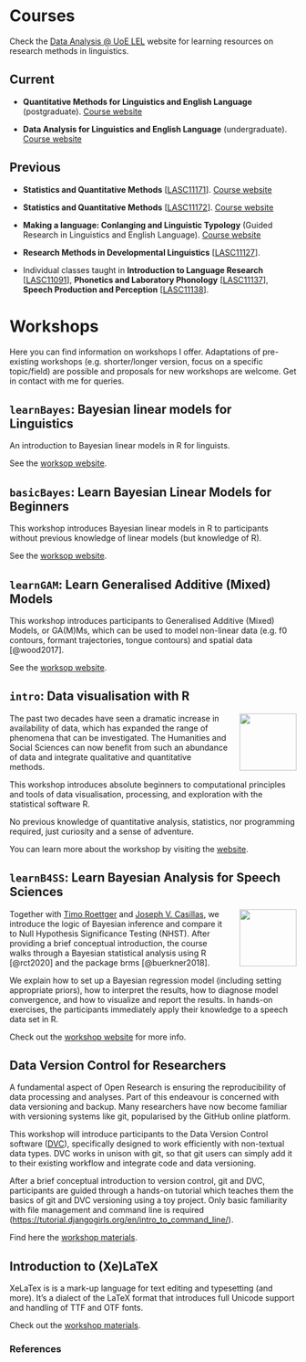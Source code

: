 # Courses

Check the  [Data Analysis @ UoE LEL](https://uoelel.github.io) website for learning resources on research methods in linguistics.

::: callout-note
## Current

- **Quantitative Methods for Linguistics and English Language** (postgraduate). [Course website](https://uoelel.github.io/qml/)

- **Data Analysis for Linguistics and English Language** (undergraduate). [Course website](https://uoelel.github.io/qml/)

:::


::: callout-note
## Previous

-   **Statistics and Quantitative Methods** \[[LASC11171](http://www.drps.ed.ac.uk/22-23/dpt/cxlasc11171.htm)\]. [Course website](https://stefanocoretta.github.io/sqmf/)

-   **Statistics and Quantitative Methods** \[[LASC11172](http://www.drps.ed.ac.uk/22-23/dpt/cxlasc11172.htm)\]. [Course website](https://stefanocoretta.github.io/sqmb/)

-   **Making a language: Conlanging and Linguistic Typology** (Guided Research in Linguistics and English Language). [Course website](https://stefanocoretta.github.io/grs-conlang/)

-   **Research Methods in Developmental Linguistics** \[[LASC11127](http://www.drps.ed.ac.uk/21_22_Archive_at_01-09-2021/dpt/cxlasc11127.htm)\].

-   Individual classes taught in **Introduction to Language Research** \[[LASC11091](http://www.drps.ed.ac.uk/21_22_Archive_at_01-09-2021/dpt/cxlasc11091.htm)\], **Phonetics and Laboratory Phonology** \[[LASC11137](http://www.drps.ed.ac.uk/21_22_Archive_at_01-09-2021/dpt/cxlasc11137.htm)\], **Speech Production and Perception** \[[LASC11138](http://www.drps.ed.ac.uk/21_22_Archive_at_01-09-2021/dpt/cxlasc11138.htm)\].
:::

# Workshops

Here you can find information on workshops I offer. Adaptations of pre-existing workshops (e.g. shorter/longer version, focus on a specific topic/field) are possible and proposals for new workshops are welcome. Get in contact with me for queries.

::: callout-note
## `learnBayes`: Bayesian linear models for Linguistics

An introduction to Bayesian linear models in R for linguists.

See the [worksop website](https://stefanocoretta.github.io/learnBayes/).
:::

::: callout-note
## `basicBayes`: Learn Bayesian Linear Models for Beginners

This workshop introduces Bayesian linear models in R to participants without previous knowledge of linear models (but knowledge of R).

See the [worksop website](https://stefanocoretta.github.io/basicBayes/).
:::

::: callout-note
## `learnGAM`: Learn Generalised Additive (Mixed) Models

This workshop introduces participants to Generalised Additive (Mixed) Models, or GA(M)Ms, which can be used to model non-linear data (e.g. f0 contours, formant trajectories, tongue contours) and spatial data [@wood2017].

See the [worksop website](https://stefanocoretta.github.io/learnGAM/).
:::

::: callout-note
## `intro`: Data visualisation with R

[![](img/intro-logo.png){style="float: right; margin-left: 20px !important;" width="100"}](https://intro-rstats.github.io/intRo) The past two decades have seen a dramatic increase in availability of data, which has expanded the range of phenomena that can be investigated. The Humanities and Social Sciences can now benefit from such an abundance of data and integrate qualitative and quantitative methods.

This workshop introduces absolute beginners to computational principles and tools of data visualisation, processing, and exploration with the statistical software R.

No previous knowledge of quantitative analysis, statistics, nor programming required, just curiosity and a sense of adventure.

You can learn more about the workshop by visiting the [website](https://intro-rstats.github.io).
:::

::: callout-note
## `learnB4SS`: Learn Bayesian Analysis for Speech Sciences

[![](img/b4ss-logo.png){style="float: right; margin-left: 20px !important;" width="100"}](https://github.com/learnB4SS/learnB4SS) Together with [Timo Roettger](https://www.simplpoints.com) and [Joseph V. Casillas](https://www.jvcasillas.com), we introduce the logic of Bayesian inference and compare it to Null Hypothesis Significance Testing (NHST). After providing a brief conceptual introduction, the course walks through a Bayesian statistical analysis using R [@rct2020] and the package brms [@buerkner2018].

We explain how to set up a Bayesian regression model (including setting appropriate priors), how to interpret the results, how to diagnose model convergence, and how to visualize and report the results. In hands-on exercises, the participants immediately apply their knowledge to a speech data set in R.

Check out the [workshop website](https://learnb4ss.github.io) for more info.
:::

::: callout-note
## Data Version Control for Researchers

A fundamental aspect of Open Research is ensuring the reproducibility of data processing and analyses. Part of this endeavour is concerned with data versioning and backup. Many researchers have now become familiar with versioning systems like git, popularised by the GitHub online platform.

This workshop will introduce participants to the Data Version Control software ([DVC](https://%20dvc.org)), specifically designed to work efficiently with non-textual data types. DVC works in unison with git, so that git users can simply add it to their existing workflow and integrate code and data versioning.

After a brief conceptual introduction to version control, git and DVC, participants are guided through a hands-on tutorial which teaches them the basics of git and DVC versioning using a toy project. Only basic familiarity with file management and command line is required (<https://tutorial.djangogirls.org/en/intro_to_command_line/>).

Find here the [workshop materials](https://github.com/stefanocoretta/dvc-res).
:::

::: callout-note
## Introduction to (Xe)LaTeX

XeLaTex is is a mark-up language for text editing and typesetting (and more). It's a dialect of the LaTeX format that introduces full Unicode support and handling of TTF and OTF fonts.

Check out the [workshop materials](https://github.com/stefanocoretta/xelatex-workshop).
:::

### References
